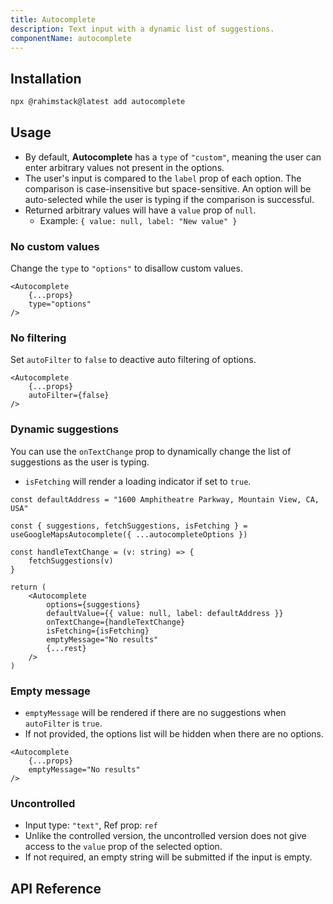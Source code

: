 ```yaml
---
title: Autocomplete
description: Text input with a dynamic list of suggestions.
componentName: autocomplete
---
```


<ComponentPreview name="autocomplete-demo" />

## Installation

```bash
npx @rahimstack@latest add autocomplete
```

## Usage

- By default, **Autocomplete** has a `type` of `"custom"`, meaning the user can enter arbitrary values not present in the options.
- The user's input is compared to the `label` prop of each option. The comparison is case-insensitive but space-sensitive.
An option will be auto-selected while the user is typing if the comparison is successful.
- Returned arbitrary values will have a `value` prop of `null`.
    - Example: `{ value: null, label: "New value" }`

### No custom values

Change the `type` to `"options"` to disallow custom values.

<ComponentPreview name="autocomplete-options-demo" />

```tsx {3}
<Autocomplete
    {...props}
    type="options"
/>
```

### No filtering

Set `autoFilter` to `false` to deactive auto filtering of options.

<ComponentPreview name="autocomplete-no-filtering-demo" />

```tsx {3}
<Autocomplete
    {...props}
    autoFilter={false}
/>
```


### Dynamic suggestions

You can use the `onTextChange` prop to dynamically change the list of suggestions as the user is typing.

- `isFetching` will render a loading indicator if set to `true`.

```tsx
const defaultAddress = "1600 Amphitheatre Parkway, Mountain View, CA, USA"

const { suggestions, fetchSuggestions, isFetching } = useGoogleMapsAutocomplete({ ...autocompleteOptions })

const handleTextChange = (v: string) => {
    fetchSuggestions(v)
}

return (
    <Autocomplete
        options={suggestions}
        defaultValue={{ value: null, label: defaultAddress }}
        onTextChange={handleTextChange}
        isFetching={isFetching}
        emptyMessage="No results"
        {...rest}
    />
)
```


### Empty message

- `emptyMessage` will be rendered if there are no suggestions when `autoFilter` is `true`.
- If not provided, the options list will be hidden when there are no options.

```tsx
<Autocomplete
    {...props}
    emptyMessage="No results"
/>
```

### Uncontrolled

- Input type: `"text"`, Ref prop: `ref`
- Unlike the controlled version, the uncontrolled version does not give access to the `value` prop of the selected option.
- If not required, an empty string will be submitted if the input is empty.

<ComponentPreview name="autocomplete-uncontrolled-demo" />

## API Reference

<ComponentAnatomy name="autocomplete" />
